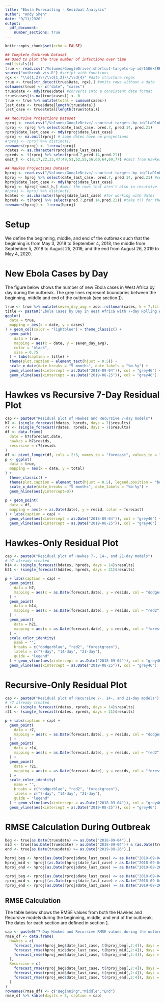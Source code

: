 ```yaml
---
title: "Ebola Forecasting - Residual Analysis"
author: "Andy Shen"
date: "9/11/2020"
output: 
  pdf_document:
    number_sections: true
---
```


```r
knitr::opts_chunk$set(echo = FALSE)
```

```r
## Complete Outbreak Dataset 
## Used to plot the true number of infections over time
rm(list=ls())
true <- read.csv("/Volumes/GoogleDrive/.shortcut-targets-by-id/15UGkfREtfqH3LdfHmCsSpFJ5SrTnSeyt/ebola/2020-05-04_ebola/2020-05-04_data.csv")
source("outbreak_vis.R") #script with functions
rgx <- "\\d{1,2}\\/\\d{1,2}\\/\\d{4}" #date structure regex
true <- true[str_detect(true$Date, rgx),] #omits rows without a date
colnames(true) <- c("date", "cases")
true$date <- mdy(true$date) #converts into a consistent date format
true$cases[is.na(true$cases)] <- 0
true <- true %>% mutate(total = cumsum(cases))
last_date <- true$date[length(true$date)]
last_case <- true$total[length(true$total)]
```

```r
## Recursive Projections Dataset
rproj <- read.csv("/Volumes/GoogleDrive/.shortcut-targets-by-id/1LaD1nL_OAOposW2fr2XDcs6BLHVBC-jA/2019 Ebola/Post-Outbreak Analysis/recursive_post_proj.csv") #forecasted values
rproj <- rproj %>% select(date_last_case, pred.7, pred.14, pred.21) 
rproj$date_last_case <- mdy(rproj$date_last_case)
rproj <- na.omit(rproj) # some dates have no projections
#rproj <- rproj %>% distinct()
rownames(rproj) <- 1:nrow(rproj)
rdates <- as.character(rproj$date_last_case)
rpreds <- t(rproj %>% select(pred.7,pred.14,pred.21))
omit_h <- c(8,17,22,33,47:49,51,52,55,56,60,64,69,77) #omit from Hawkes because Recursive has no data for these dates
```

```r
## Hawkes Projections Dataset
hproj <- read.csv("/Volumes/GoogleDrive/.shortcut-targets-by-id/1LaD1nL_OAOposW2fr2XDcs6BLHVBC-jA/2019 Ebola/Post-Outbreak Analysis/hawkes_post_proj.csv") #forecasted values
hproj <- hproj %>% select(date_last_case, pred.7, pred.14, pred.21) #selecting only the cols with forecasts
hproj$date_last_case <- mdy(hproj$date_last_case)
hproj <- hproj[-omit_h,] #omit the rows that aren't also in recursive
#hproj <- hproj %>% distinct()
hdates <- as.character(hproj$date_last_case) #for working with dates
hpreds <- t(hproj %>% select(pred.7,pred.14,pred.21)) #take t() for the function
rownames(hproj) <- 1:nrow(hproj)
```



# Setup {#setup}

We define the beginning, middle, and end of the outbreak such that the beginning is from May 3, 2018 to September 4, 2018, the middle from September 5, 2018 to August 25, 2019, and the end from August 26, 2019 to May 4, 2020.

# New Ebola Cases by Day

The figure below shows the number of new Ebola cases in West Africa by day during the outbreak. The grey lines represent boundaries between the beginning, middle and end of the outbreak (see section [1](#setup)).

```r
true <- true %>% mutate(seven_day_avg = zoo::rollmean(cases, k = 7,fill = NA))
title <- paste0("Ebola Cases by Day in West Africa with 7-day Rolling Average")
ggplot(
  data = true,
  mapping = aes(x = date, y = cases)
) + geom_col(color = "lightblue") + theme_classic() + 
  geom_path(
    data = true, 
    mapping = aes(x = date, y = seven_day_avg),
    color = "black",
    size = 0.75
  ) + labs(caption = title) + 
  theme(plot.caption = element_text(hjust = 0.5)) +
  scale_x_date(date_breaks = "5 months", date_labels = "%b-%y") + 
  geom_vline(aes(xintercept = as.Date("2018-09-04")), col = "grey46") +
  geom_vline(aes(xintercept = as.Date("2019-08-25")), col = "grey46")
```

\pagebreak

# Hawkes vs Recursive 7-Day Residual Plot

```r
cap <- paste0("Residual plot of Hawkes and Recursive 7-day models")
h7 <- (single_forecast(hdates, hpreds, days = 7)$results)
r7 <- (single_forecast(rdates, rpreds, days = 7)$results)
df <- data.frame(
  date = h7$forecast.date,
  hawkes = h7$resids,
  recursive = r7$resids
)
df <- pivot_longer(df, cols = 2:3, names_to = "forecast", values_to = "resid")
p <- ggplot(
  data = true,
  mapping = aes(x = date, y = total)
) + 
  theme_classic() + 
  theme(plot.caption = element_text(hjust = 0.5), legend.position = "bottom") +
  scale_x_date(date_breaks = "5 months", date_labels = "%b-%y") + 
  geom_hline(aes(yintercept=0))
  
p + geom_point(
  data = df,
  mapping = aes(x = as.Date(date), y = resid, color = forecast)
) + labs(caption = cap) + 
  geom_vline(aes(xintercept = as.Date("2018-09-04")), col = "grey46") +
  geom_vline(aes(xintercept = as.Date("2019-08-25")), col = "grey46")
```

\pagebreak

# Hawkes-Only Residual Plot

```r
cap <- paste0("Residual plot of Hawkes 7-, 14-, and 21-day models")
# h7 already created
h14 <- (single_forecast(hdates, hpreds, days = 14)$results)
h21 <- (single_forecast(hdates, hpreds, days = 21)$results)

p + labs(caption = cap) + 
  geom_point(
    data = h7, 
    mapping = aes(x = as.Date(forecast.date), y = resids, col = "dodgerblue")
  ) +   
  geom_point(
    data = h14, 
    mapping = aes(x = as.Date(forecast.date), y = resids, col = "red2")
  ) + 
  geom_point(
    data = h21, 
    mapping = aes(x = as.Date(forecast.date), y = resids, col = "forestgreen")
  ) + 
  scale_color_identity(
    name = "",
    breaks = c("dodgerblue", "red2", "forestgreen"),
    labels = c("7-day", "14-day", "21-day"),
    guide = "legend"
  ) + geom_vline(aes(xintercept = as.Date("2018-09-04")), col = "grey46") +
  geom_vline(aes(xintercept = as.Date("2019-08-25")), col = "grey46")
```

\pagebreak

# Recursive-Only Residual Plot

```r
cap <- paste0("Residual plot of Recursive 7-, 14-, and 21-day models")
# r7 already created
r14 <- (single_forecast(rdates, rpreds, days = 14)$results)
r21 <- (single_forecast(rdates, rpreds, days = 21)$results)

p + labs(caption = cap) + 
  geom_point(
    data = r7, 
    mapping = aes(x = as.Date(forecast.date), y = resids, col = "dodgerblue")
  ) +   
  geom_point(
    data = r14, 
    mapping = aes(x = as.Date(forecast.date), y = resids, col = "red2")
  ) + 
  geom_point(
    data = r21, 
    mapping = aes(x = as.Date(forecast.date), y = resids, col = "forestgreen")
  ) + 
  scale_color_identity(
    name = "",
    breaks = c("dodgerblue", "red2", "forestgreen"),
    labels = c("7-day", "14-day", "21-day"),
    guide = "legend"
  ) + geom_vline(aes(xintercept = as.Date("2018-09-04")), col = "grey46") +
  geom_vline(aes(xintercept = as.Date("2019-08-25")), col = "grey46")
```

\pagebreak

# RMSE Calculation During Outbreak


```r
beg <- true[as.Date(true$date) <= as.Date("2018-09-04"),]
mid <- true[(as.Date(true$date) > as.Date("2018-09-04")) & (as.Date(true$date) <= as.Date("2019-08-25")),]
end <- true[as.Date(true$date) >= as.Date("2019-08-26"),]
```
```r
hproj_beg <- hproj[as.Date(hproj$date_last_case) <= as.Date("2018-09-04"),]
hproj_mid <- hproj[(as.Date(hproj$date_last_case) > as.Date("2018-09-04")) & (as.Date(hproj$date_last_case) <= as.Date("2019-08-25")),]
hproj_end <- hproj[as.Date(hproj$date_last_case) >= as.Date("2019-08-26"),]
```

```r
rproj_beg <- rproj[as.Date(rproj$date_last_case) <= as.Date("2018-09-04"),]
rproj_mid <- rproj[(as.Date(rproj$date_last_case) > as.Date("2018-09-04")) & (as.Date(rproj$date_last_case) <= as.Date("2019-08-25")),]
rproj_end <- rproj[as.Date(rproj$date_last_case) >= as.Date("2019-08-26"),]
```


## RMSE Calculation

The table below shows the RMSE values from both the Hawkes and Recursive models during the beginning, middle, and end of the outbreak. The dates for each section are defined in section [1](#setup).


```r
cap <- paste0("7-Day Hawkes and Recursive RMSE values during the outbreak")
rmse_df <- data.frame(
  Hawkes = c(
    forecast_rmse(hproj_beg$date_last_case, t(hproj_beg[,2:4]), days = 7),
    forecast_rmse(hproj_mid$date_last_case, t(hproj_mid[,2:4]), days = 7),
    forecast_rmse(hproj_end$date_last_case, t(hproj_end[,2:4]), days = 7)
  ),
  Recursive = c(
    forecast_rmse(rproj_beg$date_last_case, t(rproj_beg[,2:4]), days = 7),
    forecast_rmse(rproj_mid$date_last_case, t(rproj_mid[,2:4]), days = 7),
    forecast_rmse(rproj_end$date_last_case, t(rproj_end[,2:4]), days = 7)   
  )
)
rownames(rmse_df) <- c("Beginning","Middle","End")
rmse_df %>% kable(digits = 2, caption = cap)
```



